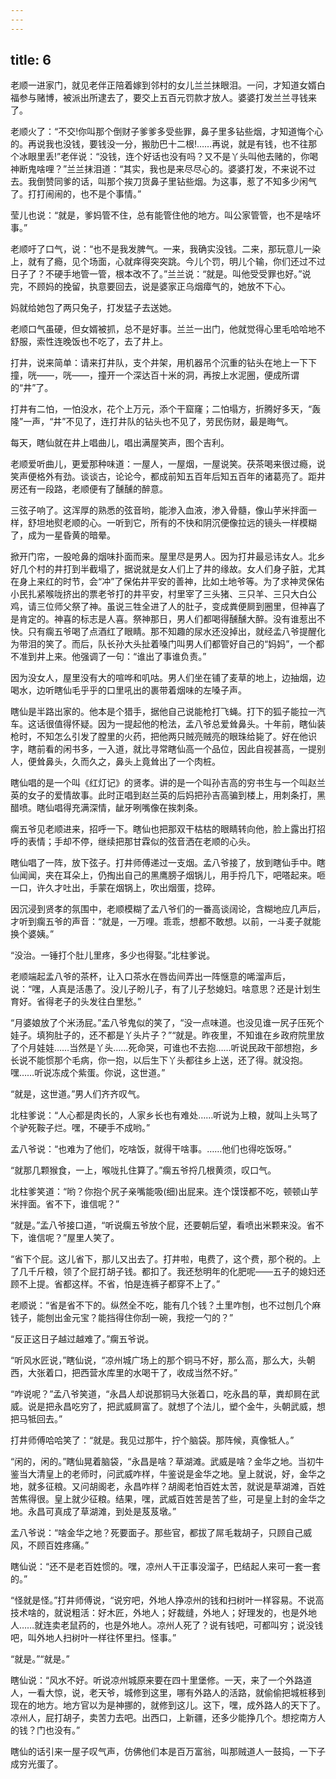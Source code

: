 ```yaml
---
---
---
```

title: 6
---



老顺一进家门，就见老伴正陪着嫁到邻村的女儿兰兰抹眼泪。一问，才知道女婿白福参与赌博，被派出所逮去了，要交上五百元罚款才放人。婆婆打发兰兰寻钱来了。

老顺火了：“不交!你叫那个倒财子爹爹多受些罪，鼻子里多钻些烟，才知道悔个心的。再说我也没钱，要钱没一分，搬肋巴十二根!……再说，就是有钱，也不往那个冰眼里丢!”老伴说：“没钱，连个好话也没有吗？又不是丫头叫他去赌的，你喝神断鬼啥哩？”兰兰抹泪道：“其实，我也是来尽尽心的。婆婆打发，不来说不过去。我倒赞同爹的话，叫那个挨刀货鼻子里钻些烟。为这事，惹了不知多少闲气了。打打闹闹的，也不是个事情。”

莹儿也说：“就是，爹妈管不住，总有能管住他的地方。叫公家管管，也不是啥坏事。”

老顺吁了口气，说：“也不是我发脾气。一来，我确实没钱。二来，那玩意儿一染上，就有了瘾，见个场面，心就痒得突突跳。今儿个罚，明儿个输，你们还过不过日子了？不硬手地管一管，根本改不了。”兰兰说：“就是。叫他受受罪也好。”说完，不顾妈的挽留，执意要回去，说是婆家正乌烟瘴气的，她放不下心。

妈就给她包了两只兔子，打发猛子去送她。

老顺口气虽硬，但女婿被抓，总不是好事。兰兰一出门，他就觉得心里毛哈哈地不舒服，索性连晚饭也不吃了，去了井上。

打井，说来简单：请来打井队，支个井架，用机器吊个沉重的钻头在地上一下下撞，咣——，咣——，撞开一个深达百十米的洞，再按上水泥圈，便成所谓的“井”了。

打井有二怕，一怕没水，花个上万元，添个干窟窿；二怕塌方，折腾好多天，“轰隆”一声，“井”不见了，连打井队的钻头也不见了，劳民伤财，最是晦气。

每天，瞎仙就在井上唱曲儿，唱出满屋笑声，图个吉利。

老顺爱听曲儿，更爱那种味道：一屋人，一屋烟，一屋说笑。茯茶喝来很过瘾，说笑声便格外有劲。谈谈古，论论今，都成前知五百年后知五百年的诸葛亮了。距井房还有一段路，老顺便有了醺醺的醉意。

三弦子响了。这浑厚的熟悉的弦音哟，能渗入血液，渗入骨髓，像山芋米拌面一样，舒坦地熨老顺的心。一听到它，所有的不快和阴沉便像拉远的镜头一样模糊了，成为一星昏黄的暗晕。

掀开门帘，一股呛鼻的烟味扑面而来。屋里尽是男人。因为打井最忌讳女人。北乡好几个村的井打到半截塌了，据说就是女人们上了井的缘故。女人们身子脏，尤其在身上来红的时节，会“冲”了保佑井平安的善神，比如土地爷等。为了求神灵保佑小民扎紧喉咙挤出的票老爷打的井平安，村里宰了三头猪、三只羊、三只大白公鸡，请三位师父祭了神。虽说三牲全进了人的肚子，变成粪便屙到圈里，但神喜了是肯定的。神喜的标志是人喜。祭神那日，男人们都喝得醺醺大醉。没有谁惹出不快。只有瘸五爷喝了点酒红了眼睛。那不知趣的尿水还没掉出，就经孟八爷提醒化为带泪的笑了。而后，队长孙大头扯着嗓门叫男人们都管好自己的“妈妈”，一个都不准到井上来。他强调了一句：“谁出了事谁负责。”

因为没女人，屋里没有大的喧哗和叽咕。男人们坐在铺了麦草的地上，边抽烟，边喝水，边听瞎仙毛乎乎的口里吼出的裹带着烟味的左嗓子声。

瞎仙是半路出家的。他本是个猎手，据他自己说能枪打飞蝇。打下的狐子能拉一汽车。这话很值得怀疑。因为一提起他的枪法，孟八爷总爱耸鼻头。十年前，瞎仙装枪时，不知怎么引发了膛里的火药，把他两只贼亮贼亮的眼珠给毙了。好在他识字，瞎前看的闲书多，一入道，就比寻常瞎仙高一个品位，因此自视甚高，一提别人，便耸鼻头，久而久之，鼻头上竟耸出了一个肉桩。

瞎仙唱的是一个叫《红灯记》的贤孝。讲的是一个叫孙吉高的穷书生与一个叫赵兰英的女子的爱情故事。此时正唱到赵兰英的后妈把孙吉高骗到楼上，用刺条打，黑醋喷。瞎仙唱得充满深情，龇牙咧嘴像在挨刺条。

瘸五爷见老顺进来，招呼一下。瞎仙也把那双干枯枯的眼睛转向他，脸上露出打招呼的表情；手却不停，继续把那甘霖似的弦音洒在老顺的心头。

瞎仙唱了一阵，放下弦子。打井师傅递过一支烟。孟八爷接了，放到瞎仙手中。瞎仙闻闻，夹在耳朵上，仍掏出自己的黑鹰膀子烟锅儿，用手捋几下，吧嗒起来。咂一口，许久才吐出，手蒙在烟锅上，吹出烟蛋，捻碎。

因沉浸到贤孝的氛围中，老顺模糊了孟八爷们的一番高谈阔论，含糊地应几声后，才听到瘸五爷的声音：“就是，一万哩。乖乖，想都不敢想。以前，一斗麦子就能换个婆姨。”

“没治。一锤打个肚儿里疼，多少也得娶。”北柱爹说。

老顺端起孟八爷的茶杯，让入口茶水在唇齿间弄出一阵惬意的唏溜声后，说：“嘿，人真是活愚了。没儿子盼儿子，有了儿子愁媳妇。啥意思？还是计划生育好。省得老子的头发往白里愁。”

“月婆娘放了个米汤屁。”孟八爷鬼似的笑了，“没一点味道。也没见谁一尻子压死个娃子。填狗肚子的，还不都是丫头片子？”“就是。昨夜里，不知谁在乡政府院里放了个月娃娃……当然是丫头……死命哭，可谁也不去抱……听说民政干部想抱，乡长说不能惯那个毛病，你一抱，以后生下丫头都往乡上送，还了得。就没抱。嘿……听说冻成个紫蛋。你说，这世道。”

“就是，这世道。”男人们齐齐叹气。

北柱爹说：“人心都是肉长的，人家乡长也有难处……听说为上粮，就叫上头骂了个驴死鞍子烂。嘿，不硬手不成哟。”

孟八爷说：“也难为了他们，吃啥饭，就得干啥事。……他们也得吃饭呀。”

“就那几颗猴食，一上，喉咙扎住算了。”瘸五爷捋几根黄须，叹口气。

北柱爹笑道：“哟？你抱个尻子亲嘴能吸(细)出屁来。连个馍馍都不吃，顿顿山芋米拌面。省不下，谁信呢？”

“就是。”孟八爷接口道，“听说瘸五爷放个屁，还要朝后望，看喷出米颗来没。省不下，谁信呢？”屋里人笑了。

“省下个屁。这儿省下，那儿又出去了。打井啦，电费了，这个费，那个税的。上了几千斤粮，领了个屁打胡子钱。都扣了。我还愁明年的化肥呢——五子的媳妇还顾不上提。省都这样。不省，怕是连裤子都穿不上了。”

老顺说：“省是省不下的。纵然全不吃，能有几个钱？土里咋刨，也不过刨几个麻钱子，能刨出金元宝？能挡得住你刮一碗，我挖一勺的？”

“反正这日子越过越难了。”瘸五爷说。

“听风水匠说，”瞎仙说，“凉州城广场上的那个铜马不好，那么高，那么大，头朝西，大张着口，把西营水库里的水喝干了，收成当然不好。”

“咋说呢？”孟八爷笑道，“永昌人却说那铜马大张着口，吃永昌的草，粪却屙在武威。说是把永昌吃穷了，把武威屙富了。就想了个法儿，塑个金牛，头朝武威，想把马牴回去。”

打井师傅哈哈笑了：“就是。我见过那牛，拧个脑袋。那阵候，真像牴人。”

“闲的，闲的。”瞎仙晃着脑袋，“永昌是啥？草湖滩。武威是啥？金华之地。当初牛鉴当大清皇上的老师时，问武威咋样，牛鉴说是金华之地。皇上就说，好，金华之地，就多征粮。又问胡阁老，永昌咋样？胡阁老怕百姓太苦，就说是草湖滩，百姓苦焦得很。皇上就少征粮。结果，嘿，武威百姓苦是苦了些，可是皇上封的金华之地。永昌可真成了草湖滩，到处是芨芨墩。”

孟八爷说：“啥金华之地？死要面子。那些官，都拔了屌毛栽胡子，只顾自己威风，不顾百姓疼痛。”

瞎仙说：“还不是老百姓惯的。嘿，凉州人干正事没溜子，巴结起人来可一套一套的。”

“怪就是怪。”打井师傅说，“说穷吧，外地人挣凉州的钱和扫树叶一样容易。不说高技术啥的，就说粗活：好木匠，外地人；好裁缝，外地人；好理发的，也是外地人……就连卖老鼠药的，也是外地人。凉州人死了？说有钱吧，可都叫穷；说没钱吧，叫外地人扫树叶一样往怀里扫。怪事。”

“就是。”“就是。”

瞎仙说：“风水不好。听说凉州城原来要在四十里堡修。一天，来了一个外路道人，一看大惊，说，老天爷，城修到这里，哪有外路人的活路，就偷偷把城桩移到现在的地方。地方官以为是神挪的，就修到这儿。这下，嘿，成外路人的天下了。凉州人，屁打胡子，卖苦力去吧。出西口，上新疆，还多少能挣几个。想挖南方人的钱？门也没有。”

瞎仙的话引来一屋子叹气声，仿佛他们本是百万富翁，叫那贼道人一鼓捣，一下子成穷光蛋了。